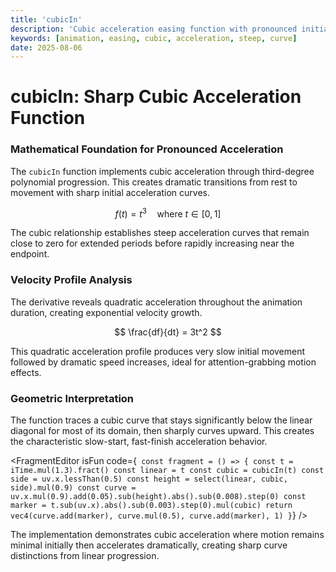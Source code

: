 ```yaml
---
title: 'cubicIn'
description: 'Cubic acceleration easing function with pronounced initial curve steepness'
keywords: [animation, easing, cubic, acceleration, steep, curve]
date: 2025-08-06
---
```



# cubicIn: Sharp Cubic Acceleration Function

### Mathematical Foundation for Pronounced Acceleration

The `cubicIn` function implements cubic acceleration through third-degree polynomial progression. This creates dramatic transitions from rest to movement with sharp initial acceleration curves.

$$
f(t) = t^3 \quad \text{where } t \in [0, 1]
$$

The cubic relationship establishes steep acceleration curves that remain close to zero for extended periods before rapidly increasing near the endpoint.

### Velocity Profile Analysis

The derivative reveals quadratic acceleration throughout the animation duration, creating exponential velocity growth.

$$
\frac{df}{dt} = 3t^2
$$

This quadratic acceleration profile produces very slow initial movement followed by dramatic speed increases, ideal for attention-grabbing motion effects.

### Geometric Interpretation

The function traces a cubic curve that stays significantly below the linear diagonal for most of its domain, then sharply curves upward. This creates the characteristic slow-start, fast-finish acceleration behavior.

<FragmentEditor
        isFun
        code={`
const fragment = () => {
        const t = iTime.mul(1.3).fract()
        const linear = t
        const cubic = cubicIn(t)
        const side = uv.x.lessThan(0.5)
        const height = select(linear, cubic, side).mul(0.9)
        const curve = uv.x.mul(0.9).add(0.05).sub(height).abs().sub(0.008).step(0)
        const marker = t.sub(uv.x).abs().sub(0.003).step(0).mul(cubic)
        return vec4(curve.add(marker), curve.mul(0.5), curve.add(marker), 1)
}`}
/>

The implementation demonstrates cubic acceleration where motion remains minimal initially then accelerates dramatically, creating sharp curve distinctions from linear progression.
